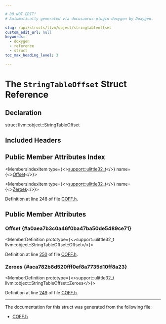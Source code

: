 ```yaml
---

# DO NOT EDIT!
# Automatically generated via docusaurus-plugin-doxygen by Doxygen.

slug: /api/structs/llvm/object/stringtableoffset
custom_edit_url: null
keywords:
  - doxygen
  - reference
  - struct
toc_max_heading_level: 3

---
```





# The `StringTableOffset` Struct Reference

<DoxygenPage pluginConfig={pluginConfig}>



## Declaration

<CodeBlock>struct llvm::object::StringTableOffset</CodeBlock>

## Included Headers

<IncludesList>
<IncludesListItem
  filePath="llvm/Object/COFF.h"
  permalink="/docs/api/files/include/include/llvm/include/llvm/object/coff-h"
  isLocal="true" />
</IncludesList>

## Public Member Attributes Index

<MembersIndex>

<MembersIndexItem
  type={<><a href="/docs/api/namespaces/llvm/support/#a206b37274fa3e908017da357d12724d1">support::ulittle32&#95;t</a></>}
  name={<><a href="#a0aea7b3c0a46f0ba47ba50de5489ce71">Offset</a></>}>
</MembersIndexItem>

<MembersIndexItem
  type={<><a href="/docs/api/namespaces/llvm/support/#a206b37274fa3e908017da357d12724d1">support::ulittle32&#95;t</a></>}
  name={<><a href="#aca782b6d520fff0ef8a7735d10ff8a23">Zeroes</a></>}>
</MembersIndexItem>

</MembersIndex>


Definition at line 248 of file <a href="/docs/api/files/include/include/llvm/include/llvm/object/coff-h">COFF.h</a>.

<SectionDefinition>

## Public Member Attributes

### Offset {#a0aea7b3c0a46f0ba47ba50de5489ce71}

<MemberDefinition
  prototype={<>support::ulittle32&#95;t llvm::object::StringTableOffset::Offset</>}>

Definition at line <a href="/docs/api/files/include/include/llvm/include/llvm/object/coff-h/#l00250">250</a> of file <a href="/docs/api/files/include/include/llvm/include/llvm/object/coff-h">COFF.h</a>.
</MemberDefinition>

### Zeroes {#aca782b6d520fff0ef8a7735d10ff8a23}

<MemberDefinition
  prototype={<>support::ulittle32&#95;t llvm::object::StringTableOffset::Zeroes</>}>

Definition at line <a href="/docs/api/files/include/include/llvm/include/llvm/object/coff-h/#l00249">249</a> of file <a href="/docs/api/files/include/include/llvm/include/llvm/object/coff-h">COFF.h</a>.
</MemberDefinition>

</SectionDefinition>

<hr/>

The documentation for this struct was generated from the following file:

<ul>
<li><a href="/docs/api/files/include/include/llvm/include/llvm/object/coff-h">COFF.h</a></li>
</ul>

</DoxygenPage>
